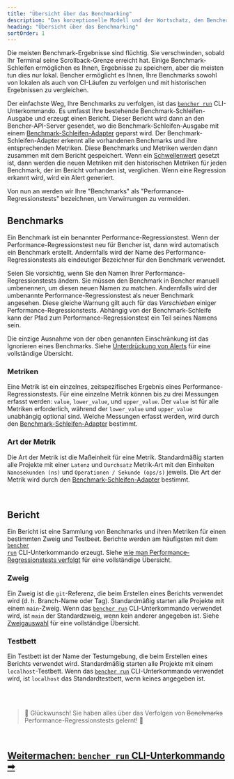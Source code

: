 ```yaml
---
title: "Übersicht über das Benchmarking"
description: "Das konzeptionelle Modell und der Wortschatz, den Bencher verwendet, um die Ergebnisse von Code-Benchmarks nachzuverfolgen"
heading: "Übersicht über das Benchmarking"
sortOrder: 1
---
```


Die meisten Benchmark-Ergebnisse sind flüchtig.
Sie verschwinden, sobald Ihr Terminal seine Scrollback-Grenze erreicht hat.
Einige Benchmark-Schleifen ermöglichen es Ihnen, Ergebnisse zu speichern, aber die meisten tun dies nur lokal.
Bencher ermöglicht es Ihnen, Ihre Benchmarks sowohl von lokalen als auch von CI-Läufen zu verfolgen und mit historischen Ergebnissen zu vergleichen.

Der einfachste Weg, Ihre Benchmarks zu verfolgen, ist das <code><a href="/de/docs/explanation/bencher-run/">bencher run</a></code> CLI-Unterkommando.
Es umfasst Ihre bestehende Benchmark-Schleifen-Ausgabe und erzeugt einen Bericht.
Dieser Bericht wird dann an den Bencher-API-Server gesendet,
wo die Benchmark-Schleifen-Ausgabe mit einem [Benchmark-Schleifen-Adapter](/de/docs/explanation/adapters/) geparst wird.
Der Benchmark-Schleifen-Adapter erkennt alle vorhandenen Benchmarks und ihre entsprechenden Metriken.
Diese Benchmarks und Metriken werden dann zusammen mit dem Bericht gespeichert.
Wenn ein [Schwellenwert](/de/docs/explanation/thresholds/) gesetzt ist, dann werden die neuen Metriken mit den historischen Metriken für jeden Benchmark, der im Bericht vorhanden ist, verglichen.
Wenn eine Regression erkannt wird, wird ein Alert generiert.

Von nun an werden wir Ihre "Benchmarks" als "Performance-Regressionstests" bezeichnen, um Verwirrungen zu vermeiden.

## Benchmarks
Ein Benchmark ist ein benannter Performance-Regressionstest.
Wenn der Performance-Regressionstest neu für Bencher ist, dann wird automatisch ein Benchmark erstellt.
Andernfalls wird der Name des Performance-Regressionstests als eindeutiger Bezeichner für den Benchmark verwendet.

Seien Sie vorsichtig, wenn Sie den Namen Ihrer Performance-Regressionstests ändern.
Sie müssen den Benchmark in Bencher manuell umbenennen, um diesen neuen Namen zu matchen.
Andernfalls wird der umbenannte Performance-Regressionstest als neuer Benchmark angesehen.
Diese gleiche Warnung gilt auch für das _Verschieben_ einiger Performance-Regressionstests.
Abhängig von der Benchmark-Schleife kann der Pfad zum Performance-Regressionstest ein Teil seines Namens sein.

Die einzige Ausnahme von der oben genannten Einschränkung ist das Ignorieren eines Benchmarks. Siehe [Unterdrückung von Alerts](/de/docs/explanation/thresholds/) für eine vollständige Übersicht.

### Metriken
Eine Metrik ist ein einzelnes, zeitspezifisches Ergebnis eines Performance-Regressionstests.
Für eine einzelne Metrik können bis zu drei Messungen erfasst werden: `value`, `lower_value`, und `upper_value`.
Der `value` ist für alle Metriken erforderlich, während der `lower_value` und `upper_value` unabhängig optional sind.
Welche Messungen erfasst werden, wird durch den [Benchmark-Schleifen-Adapter](/de/docs/explanation/adapters/) bestimmt.

### Art der Metrik
Die Art der Metrik ist die Maßeinheit für eine Metrik.
Standardmäßig starten alle Projekte mit einer `Latenz` und `Durchsatz` Metrik-Art
mit den Einheiten `Nanosekunden (ns)` und `Operationen / Sekunde (ops/s)` jeweils.
Die Art der Metrik wird durch den [Benchmark-Schleifen-Adapter](/de/docs/explanation/adapters/) bestimmt.

<br />

## Bericht
Ein Bericht ist eine Sammlung von Benchmarks und ihren Metriken für einen bestimmten Zweig und Testbeet.
Berichte werden am häufigsten mit dem <code><a href="/de/docs/explanation/bencher-run/">bencher run</a></code> CLI-Unterkommando erzeugt.
Siehe [wie man Performance-Regressionstests verfolgt](/de/docs/how-to/track-benchmarks/) für eine vollständige Übersicht.

### Zweig
Ein Zweig ist die `git`-Referenz, die beim Erstellen eines Berichts verwendet wird (d. h. Branch-Name oder Tag).
Standardmäßig starten alle Projekte mit einem `main`-Zweig.
Wenn das <code><a href="/de/docs/explanation/bencher-run/">bencher run</a></code> CLI-Unterkommando verwendet wird,
ist `main` der Standardzweig, wenn kein anderer angegeben ist.
Siehe [Zweigauswahl](/de/docs/explanation/branch-selection/) für eine vollständige Übersicht.

### Testbett
Ein Testbett ist der Name der Testumgebung, die beim Erstellen eines Berichts verwendet wird.
Standardmäßig starten alle Projekte mit einem `localhost`-Testbett.
Wenn das <code><a href="/de/docs/explanation/bencher-run/">bencher run</a></code> CLI-Unterkommando verwendet wird,
ist `localhost` das Standardtestbett, wenn keines angegeben ist.

<br />
<br />

> 🐰 Glückwunsch! Sie haben alles über das Verfolgen von ~~Benchmarks~~ Performance-Regressionstests gelernt! 🎉

<br/>

<h2><a href="/de/docs/explanation/bencher-run/">Weitermachen: <code>bencher run</code> CLI-Unterkommando ➡</a></h2>